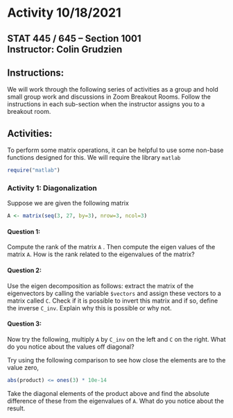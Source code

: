 # Activity 10/18/2021

## STAT 445 / 645 -- Section 1001 <br> Instructor: Colin Grudzien<br>

## Instructions:
We will work through the following series of activities as a group and hold small group work and discussions in Zoom Breakout Rooms.  Follow the instructions in each sub-section when the instructor assigns you to a breakout room.

## Activities:

To perform some matrix operations, it can be helpful to use some non-base functions designed for this.  We will require the library `matlab`

```r
require("matlab")
```


### Activity 1: Diagonalization

Suppose we are given the following matrix
```r
A <- matrix(seq(3, 27, by=3), nrow=3, ncol=3)
```

#### Question 1:
Compute the rank of the matrix `A` . Then compute the eigen values of the matrix `A`.  How is the rank related to the eigenvalues of the matrix?

#### Question 2:
Use the  eigen decomposition as follows: extract the matrix of the eigenvectors by calling the variable `$vectors` and assign these vectors to a matrix called `C`.  Check if it is possible to invert this matrix and if so, define the inverse `C_inv`.  Explain why this is possible or why not.


#### Question 3: 
Now try the following, multiply `A` by `C_inv` on the left and `C` on the right.  What do you notice about the values off diagonal? 

Try using the following comparison to see how close the elements are to the value zero,
```r
abs(product) <= ones(3) * 10e-14
```

Take the diagonal elements of the product above and find the absolute difference of these from the eigenvalues of `A`. What do you notice about the result.

